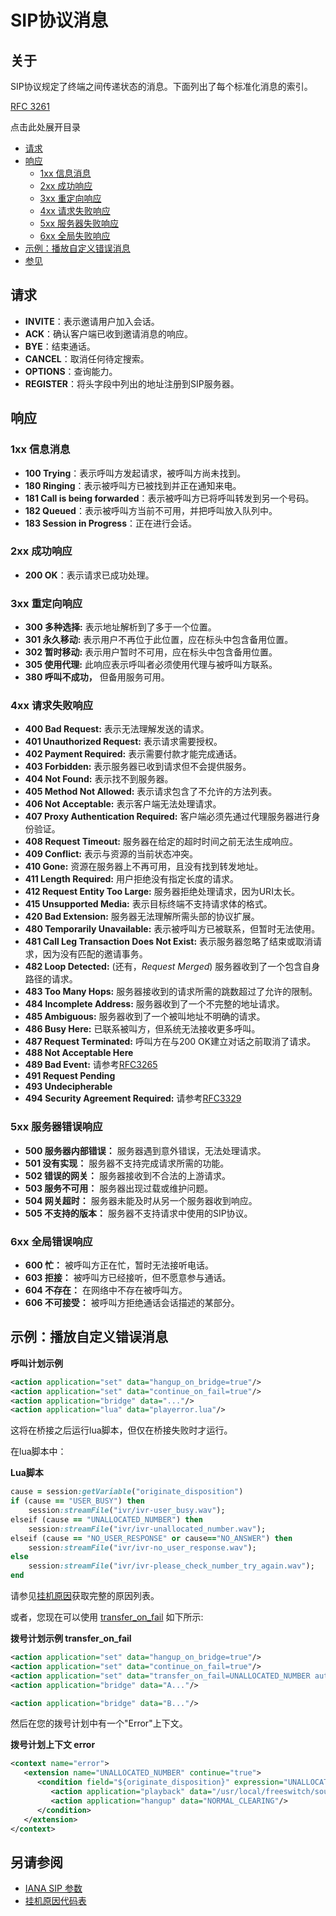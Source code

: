 # SIP协议消息

## 关于

SIP协议规定了终端之间传递状态的消息。下面列出了每个标准化消息的索引。

[RFC 3261](https://tools.ietf.org/html/rfc3261)

点击此处展开目录

- [请求](#requests)
- [响应](#responses)
  - [1xx 信息消息](#1xx-informational-messages)
  - [2xx 成功响应](#2xx-successful-responses)
  - [3xx 重定向响应](#3xx-redirection-responses)
  - [4xx 请求失败响应](#4xx-request-failure-responses)
  - [5xx 服务器失败响应](#5xx-server-failure-responses)
  - [6xx 全局失败响应](#6xx-global-failure-responses)
- [示例：播放自定义错误消息](#example-playback-custom-error-message)
- [参见](#see-also)

## 请求

- **INVITE**：表示邀请用户加入会话。
- **ACK**：确认客户端已收到邀请消息的响应。
- **BYE**：结束通话。
- **CANCEL**：取消任何待定搜索。
- **OPTIONS**：查询能力。
- **REGISTER**：将头字段中列出的地址注册到SIP服务器。

## 响应

### 1xx 信息消息

- **100 Trying**：表示呼叫方发起请求，被呼叫方尚未找到。
- **180 Ringing**：表示被呼叫方已被找到并正在通知来电。
- **181 Call is being forwarded**：表示被呼叫方已将呼叫转发到另一个号码。
- **182 Queued**：表示被呼叫方当前不可用，并把呼叫放入队列中。
- **183 Session in Progress**：正在进行会话。

### 2xx 成功响应

- **200 OK**：表示请求已成功处理。

### 3xx 重定向响应

* **300 多种选择:** 表示地址解析到了多于一个位置。
* **301 永久移动:** 表示用户不再位于此位置，应在标头中包含备用位置。
* **302 暂时移动:** 表示用户暂时不可用，应在标头中包含备用位置。
* **305 使用代理:** 此响应表示呼叫者必须使用代理与被呼叫方联系。
* **380 呼叫不成功，** 但备用服务可用。

### 4xx 请求失败响应

- **400 Bad Request:** 表示无法理解发送的请求。
- **401 Unauthorized Request:** 表示请求需要授权。
- **402 Payment Required:** 表示需要付款才能完成通话。
- **403 Forbidden:** 表示服务器已收到请求但不会提供服务。
- **404 Not Found:** 表示找不到服务器。
- **405 Method Not Allowed:** 表示请求包含了不允许的方法列表。
- **406 Not Acceptable:** 表示客户端无法处理请求。
- **407 Proxy Authentication Required:** 客户端必须先通过代理服务器进行身份验证。
- **408 Request Timeout:** 服务器在给定的超时时间之前无法生成响应。
- **409 Conflict:** 表示与资源的当前状态冲突。
- **410 Gone:** 资源在服务器上不再可用，且没有找到转发地址。
- **411 Length Required:** 用户拒绝没有指定长度的请求。
- **412 Request Entity Too Large:** 服务器拒绝处理请求，因为URI太长。
- **415 Unsupported Media:** 表示目标终端不支持请求体的格式。
- **420 Bad Extension:** 服务器无法理解所需头部的协议扩展。
- **480 Temporarily Unavailable:** 表示被呼叫方已被联系，但暂时无法使用。
- **481 Call Leg Transaction Does Not Exist:** 表示服务器忽略了结束或取消请求，因为没有匹配的邀请事务。
- **482 Loop Detected:** (还有，_Request Merged_) 服务器收到了一个包含自身路径的请求。
- **483 Too Many Hops:** 服务器接收到的请求所需的跳数超过了允许的限制。
- **484 Incomplete Address:** 服务器收到了一个不完整的地址请求。
- **485 Ambiguous:** 服务器收到了一个被叫地址不明确的请求。
- **486 Busy Here:** 已联系被叫方，但系统无法接收更多呼叫。
- **487 Request Terminated:** 呼叫方在与200 OK建立对话之前取消了请求。
- **488 Not Acceptable Here**
- **489 Bad Event:** 请参考[RFC3265](http://www.faqs.org/rfcs/rfc3265.html)
- **491 Request Pending**
- **493 Undecipherable**
- **494 Security Agreement Required:** 请参考[RFC3329](http://www.faqs.org/rfcs/rfc3329.html)

### 5xx 服务器错误响应

* **500 服务器内部错误：** 服务器遇到意外错误，无法处理请求。
* **501 没有实现：** 服务器不支持完成请求所需的功能。
* **502 错误的网关：** 服务器接收到不合法的上游请求。
* **503 服务不可用：** 服务器出现过载或维护问题。
* **504 网关超时：** 服务器未能及时从另一个服务器收到响应。
* **505 不支持的版本：** 服务器不支持请求中使用的SIP协议。

### 6xx 全局错误响应

* **600 忙：** 被呼叫方正在忙，暂时无法接听电话。
* **603 拒接：** 被呼叫方已经接听，但不愿意参与通话。
* **604 不存在：** 在网络中不存在被呼叫方。
* **606 不可接受：** 被呼叫方拒绝通话会话描述的某部分。

## 示例：播放自定义错误消息

**呼叫计划示例**

```xml
<action application="set" data="hangup_on_bridge=true"/>
<action application="set" data="continue_on_fail=true"/>
<action application="bridge" data="..."/>
<action application="lua" data="playerror.lua"/>
```

这将在桥接之后运行lua脚本，但仅在桥接失败时才运行。

在lua脚本中：

**Lua脚本**

```ruby
cause = session:getVariable("originate_disposition")
if (cause == "USER_BUSY") then
    session:streamFile("ivr/ivr-user_busy.wav");
elseif (cause == "UNALLOCATED_NUMBER") then
    session:streamFile("ivr/ivr-unallocated_number.wav");
elseif (cause == "NO_USER_RESPONSE" or cause=="NO_ANSWER") then
    session:streamFile("ivr/ivr-no_user_response.wav");
else
    session:streamFile("ivr/ivr-please_check_number_try_again.wav");
end
```

请参见[挂机原因](./Hangup-Cause-Code-Table_3964945.mdx#about)获取完整的原因列表。

或者，您现在可以使用 [transfer\_on\_fail](https://wiki.freeswitch.org/wiki/Variable%5Ftransfer%5Fon%5Ffail "Variable transfer on fail") 如下所示:

**拨号计划示例 transfer\_on\_fail**

```xml
<action application="set" data="hangup_on_bridge=true"/>
<action application="set" data="continue_on_fail=true"/>
<action application="set" data="transfer_on_fail=UNALLOCATED_NUMBER auto_cause xml error"/>
<action application="bridge" data="A..."/>

<action application="bridge" data="B..."/>
```

然后在您的拨号计划中有一个"Error"上下文。

**拨号计划上下文 error**

```xml
<context name="error">
   <extension name="UNALLOCATED_NUMBER" continue="true">
      <condition field="${originate_disposition}" expression="UNALLOCATED_NUMBER" continue="false" break="on-true">
         <action application="playback" data="/usr/local/freeswitch/sounds/NotInService.wav"/>
         <action application="hangup" data="NORMAL_CLEARING"/>
      </condition>
   </extension>
</context>
```

## 另请参阅

* [IANA SIP 参数](http://www.iana.org/assignments/sip-parameters)
* [挂机原因代码表](./Hangup-Cause-Code-Table_3964945.mdx#about)